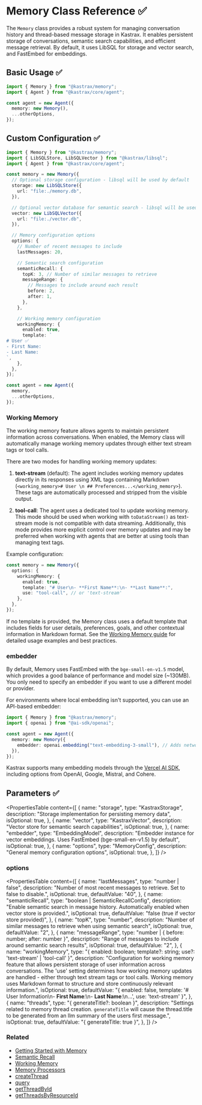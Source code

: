 # Memory Class Reference ✅

The `Memory` class provides a robust system for managing conversation history and thread-based message storage in Kastrax. It enables persistent storage of conversations, semantic search capabilities, and efficient message retrieval. By default, it uses LibSQL for storage and vector search, and FastEmbed for embeddings.

## Basic Usage ✅

```typescript copy showLineNumbers
import { Memory } from "@kastrax/memory";
import { Agent } from "@kastrax/core/agent";

const agent = new Agent({
  memory: new Memory(),
  ...otherOptions,
});
```

## Custom Configuration ✅

```typescript copy showLineNumbers
import { Memory } from "@kastrax/memory";
import { LibSQLStore, LibSQLVector } from "@kastrax/libsql";
import { Agent } from "@kastrax/core/agent";

const memory = new Memory({
  // Optional storage configuration - libsql will be used by default
  storage: new LibSQLStore({
    url: "file:./memory.db",
  }),

  // Optional vector database for semantic search - libsql will be used by default
  vector: new LibSQLVector({
    url: "file:./vector.db",
  }),

  // Memory configuration options
  options: {
    // Number of recent messages to include
    lastMessages: 20,

    // Semantic search configuration
    semanticRecall: {
      topK: 3, // Number of similar messages to retrieve
      messageRange: {
        // Messages to include around each result
        before: 2,
        after: 1,
      },
    },

    // Working memory configuration
    workingMemory: {
      enabled: true,
      template: `
# User ✅
- First Name:
- Last Name:
`,
    },
  },
});

const agent = new Agent({
  memory,
  ...otherOptions,
});
```

### Working Memory

The working memory feature allows agents to maintain persistent information across conversations. When enabled, the Memory class will automatically manage working memory updates through either text stream tags or tool calls.

There are two modes for handling working memory updates:

1. **text-stream** (default): The agent includes working memory updates directly in its responses using XML tags containing Markdown (`<working_memory># User \n ## Preferences...</working_memory>`). These tags are automatically processed and stripped from the visible output.

2. **tool-call**: The agent uses a dedicated tool to update working memory. This mode should be used when working with `toDataStream()` as text-stream mode is not compatible with data streaming. Additionally, this mode provides more explicit control over memory updates and may be preferred when working with agents that are better at using tools than managing text tags.

Example configuration:

```typescript copy showLineNumbers
const memory = new Memory({
  options: {
    workingMemory: {
      enabled: true,
      template: "# User\n- **First Name**:\n- **Last Name**:",
      use: "tool-call", // or 'text-stream'
    },
  },
});
```

If no template is provided, the Memory class uses a default template that includes fields for user details, preferences, goals, and other contextual information in Markdown format. See the [Working Memory guide](/docs/memory/working-memory.mdx#designing-effective-templates) for detailed usage examples and best practices.

### embedder

By default, Memory uses FastEmbed with the `bge-small-en-v1.5` model, which provides a good balance of performance and model size (~130MB). You only need to specify an embedder if you want to use a different model or provider.

For environments where local embedding isn't supported, you can use an API-based embedder:

```typescript {6}
import { Memory } from "@kastrax/memory";
import { openai } from "@ai-sdk/openai";

const agent = new Agent({
  memory: new Memory({
    embedder: openai.embedding("text-embedding-3-small"), // Adds network request
  }),
});
```

Kastrax supports many embedding models through the [Vercel AI SDK](https://sdk.vercel.ai/docs/ai-sdk-core/embeddings), including options from OpenAI, Google, Mistral, and Cohere.

## Parameters ✅

<PropertiesTable
  content={[
    {
      name: "storage",
      type: "KastraxStorage",
      description: "Storage implementation for persisting memory data",
      isOptional: true,
    },
    {
      name: "vector",
      type: "KastraxVector",
      description: "Vector store for semantic search capabilities",
      isOptional: true,
    },
    {
      name: "embedder",
      type: "EmbeddingModel",
      description:
        "Embedder instance for vector embeddings. Uses FastEmbed (bge-small-en-v1.5) by default",
      isOptional: true,
    },
    {
      name: "options",
      type: "MemoryConfig",
      description: "General memory configuration options",
      isOptional: true,
    },
  ]}
/>

### options

<PropertiesTable
  content={[
    {
      name: "lastMessages",
      type: "number | false",
      description:
        "Number of most recent messages to retrieve. Set to false to disable.",
      isOptional: true,
      defaultValue: "40",
    },
    {
      name: "semanticRecall",
      type: "boolean | SemanticRecallConfig",
      description:
        "Enable semantic search in message history. Automatically enabled when vector store is provided.",
      isOptional: true,
      defaultValue: "false (true if vector store provided)",
    },
    {
      name: "topK",
      type: "number",
      description:
        "Number of similar messages to retrieve when using semantic search",
      isOptional: true,
      defaultValue: "2",
    },
    {
      name: "messageRange",
      type: "number | { before: number; after: number }",
      description:
        "Range of messages to include around semantic search results",
      isOptional: true,
      defaultValue: "2",
    },
    {
      name: "workingMemory",
      type: "{ enabled: boolean; template?: string; use?: 'text-stream' | 'tool-call' }",
      description:
        "Configuration for working memory feature that allows persistent storage of user information across conversations. The 'use' setting determines how working memory updates are handled - either through text stream tags or tool calls. Working memory uses Markdown format to structure and store continuously relevant information.",
      isOptional: true,
      defaultValue:
        "{ enabled: false, template: '# User Information\\n- **First Name**:\\n- **Last Name**:\\n...', use: 'text-stream' }",
    },
    {
      name: "threads",
      type: "{ generateTitle?: boolean }",
      description:
        "Settings related to memory thread creation. `generateTitle` will cause the thread.title to be generated from an llm summary of the users first message.",
      isOptional: true,
      defaultValue: "{ generateTitle: true }",
    },
  ]}
/>

### Related

- [Getting Started with Memory](/docs/memory/overview.mdx)
- [Semantic Recall](/docs/memory/semantic-recall.mdx)
- [Working Memory](/docs/memory/working-memory.mdx)
- [Memory Processors](/docs/memory/memory-processors.mdx)
- [createThread](/reference/memory/createThread.mdx)
- [query](/reference/memory/query.mdx)
- [getThreadById](/reference/memory/getThreadById.mdx)
- [getThreadsByResourceId](/reference/memory/getThreadsByResourceId.mdx)
